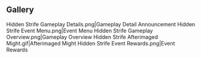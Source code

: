 {{EventTabs}}

==Gallery==
<gallery hideaddbutton="true" captionalign="center">
Hidden Strife Gameplay Details.png|Gameplay Detail Announcement
Hidden Strife Event Menu.png|Event Menu
Hidden Strife Gameplay Overview.png|Gameplay Overview
Hidden Strife Afterimaged Might.gif|Afterimaged Might
Hidden Strife Event Rewards.png|Event Rewards
</gallery>